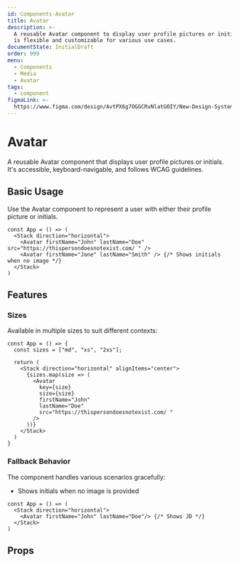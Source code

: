 ```yaml
---
id: Components-Avatar
title: Avatar
description: >-
  A reusable Avatar component to display user profile pictures or initials that
  is flexible and customizable for various use cases.
documentState: InitialDraft
order: 999
menu:
  - Components
  - Media
  - Avatar
tags:
  - component
figmaLink: >-
  https://www.figma.com/design/AvtPX6g7OGGCRvNlatGOIY/New-Design-System?node-id=180-1106&t=MVbo0ZHDE08wKshT-0
---
```


# Avatar

A reusable Avatar component that displays user profile pictures or initials.
It's accessible, keyboard-navigable, and follows WCAG guidelines.

## Basic Usage

Use the Avatar component to represent a user with either their profile picture
or initials.

```jsx-live
const App = () => (
  <Stack direction="horizontal">
    <Avatar firstName="John" lastName="Doe" src="https://thispersondoesnotexist.com/ " />
    <Avatar firstName="Jane" lastName="Smith" /> {/* Shows initials when no image */}
  </Stack>
)
```

## Features

### Sizes

Available in multiple sizes to suit different contexts:

```jsx-live
const App = () => {
  const sizes = ["md", "xs", "2xs"];

  return (
    <Stack direction="horizontal" alignItems="center">
      {sizes.map(size => (
        <Avatar
          key={size}
          size={size}
          firstName="John"
          lastName="Doe"
          src="https://thispersondoesnotexist.com/ "
        />
      ))}
    </Stack>
  )
}
```

### Fallback Behavior

The component handles various scenarios gracefully:

- Shows initials when no image is provided

```jsx-live
const App = () => (
  <Stack direction="horizontal">
    <Avatar firstName="John" lastName="Doe"/> {/* Shows JD */}
  </Stack>
)
```

## Props

<PropTable id="Avatar" />
